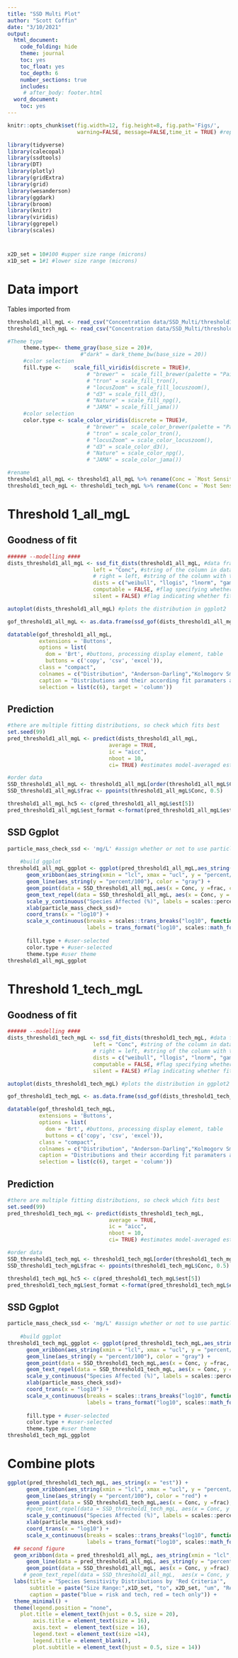 ```yaml
---
title: "SSD Multi Plot"
author: "Scott Coffin"
date: "3/10/2021"
output:   
  html_document:
    code_folding: hide
    theme: journal
    toc: yes
    toc_float: yes
    toc_depth: 6
    number_sections: true
    includes:
     # after_body: footer.html
  word_document:
    toc: yes
---
```


```r
knitr::opts_chunk$set(fig.width=12, fig.height=8, fig.path='Figs/',
                      warning=FALSE, message=FALSE,time_it = TRUE) #report
```

```r
library(tidyverse)
library(calecopal)
library(ssdtools)
library(DT)
library(plotly)
library(gridExtra)
library(grid)
library(wesanderson)
library(ggdark)
library(broom)
library(knitr)
library(viridis)
library(ggrepel)
library(scales)
```
#
```r
x2D_set = 10#100 #upper size range (microns)
x1D_set = 1#1 #lower size range (microns)
```


# Data import
Tables imported from
```r
threshold1_all_mgL <- read_csv("Concentration data/SSD_Multi/threshold1_all_mgL.csv")
threshold1_tech_mgL <- read_csv("Concentration data/SSD_Multi/threshold1_tech_mgL.csv")
```

```r
#Theme type
     theme.type<- theme_gray(base_size = 20)#,
                       #"dark" = dark_theme_bw(base_size = 20)) 
     #color selection
     fill.type <-    scale_fill_viridis(discrete = TRUE)#,
                         # "brewer" =  scale_fill_brewer(palette = "Paired"),
                         # "tron" = scale_fill_tron(),
                         # "locusZoom" = scale_fill_locuszoom(),
                         # "d3" = scale_fill_d3(),
                         # "Nature" = scale_fill_npg(),
                         # "JAMA" = scale_fill_jama())
     #color selection
     color.type <- scale_color_viridis(discrete = TRUE)#,
                         # "brewer" =  scale_color_brewer(palette = "Paired"),
                         # "tron" = scale_color_tron(),
                         # "locusZoom" = scale_color_locuszoom(),
                         # "d3" = scale_color_d3(),
                         # "Nature" = scale_color_npg(),
                         # "JAMA" = scale_color_jama())

```

```r
#rename 
threshold1_all_mgL <- threshold1_all_mgL %>% rename(Conc = `Most Sensitive Concentration mg/L`)
threshold1_tech_mgL <- threshold1_tech_mgL %>% rename(Conc = `Most Sensitive Concentration mg/L`)
```

# Threshold 1_all_mgL
## Goodness of fit

```r
###### --modelling ####
dists_threshold1_all_mgL <- ssd_fit_dists(threshold1_all_mgL, #data frame
                           left = "Conc", #string of the column in data with the concentrations
                           # right = left, #string of the column with the right concentration values. If different from left, then the data are considerd to be censored
                           dists = c("weibull", "llogis", "lnorm", "gamma", "lgumbel"), #char vector of distribution anmes
                           computable = FALSE, #flag specifying whether to only return fits with numerically computable standard errors
                           silent = FALSE) #flag indicating whether fits should fail silently

autoplot(dists_threshold1_all_mgL) #plots the distribution in ggplot2
```
```r
gof_threshold1_all_mgL <- as.data.frame(ssd_gof(dists_threshold1_all_mgL)) %>% mutate_if(is.numeric, ~ signif(., 3))

datatable(gof_threshold1_all_mgL,
          extensions = 'Buttons',
          options = list(
            dom = 'Brt', #buttons, processing display element, table
            buttons = c('copy', 'csv', 'excel')),
          class = "compact",
          colnames = c("Distribution", "Anderson-Darling","Kolmogorv Smirnov", "Cramer-Von Mises", "Akaike's Information Criteria", "Akaike's Information Criteria (Corrected for sample size)", "Bayesian Information Criteria", "delta", "weight"),
          caption = "Distributions and their according fit paramaters are displayed",
          selection = list(c(6), target = 'column'))

```
## Prediction
```r
#there are multiple fitting distributions, so check which fits best
set.seed(99)
pred_threshold1_all_mgL <- predict(dists_threshold1_all_mgL,
                                average = TRUE,
                                ic = "aicc",
                                nboot = 10,
                                ci= TRUE) #estimates model-averaged estimates based on aicc

#order data
SSD_threshold1_all_mgL <- threshold1_all_mgL[order(threshold1_all_mgL$Conc), ]
SSD_threshold1_all_mgL$frac <- ppoints(threshold1_all_mgL$Conc, 0.5)

threshold1_all_mgL_hc5 <- c(pred_threshold1_all_mgL$est[5])
pred_threshold1_all_mgL$est_format <-format(pred_threshold1_all_mgL$est, digits = 3, scientific = TRUE)
```


## SSD Ggplot
```r
particle_mass_check_ssd <- 'mg/L' #assign whether or not to use particles/mL or mass/mL
     
    #build ggplot
threshold1_all_mgL_ggplot <- ggplot(pred_threshold1_all_mgL,aes_string(x = "est")) +
      geom_xribbon(aes_string(xmin = "lcl", xmax = "ucl", y = "percent/100"), alpha = 0.2, color = "blue", fill = "lightblue") +
      geom_line(aes_string(y = "percent/100"), color = "gray") +
      geom_point(data = SSD_threshold1_all_mgL,aes(x = Conc, y =frac, color = Group)) + 
      geom_text_repel(data = SSD_threshold1_all_mgL, aes(x = Conc, y = frac, label = Species, color = Group), nudge_x = 0.2, size = 3, segment.alpha = 0.5) + 
      scale_y_continuous("Species Affected (%)", labels = scales::percent, limits = c(0,1)) +
      xlab(particle_mass_check_ssd)+
      coord_trans(x = "log10") +
      scale_x_continuous(breaks = scales::trans_breaks("log10", function(x) 10^x, n = 15),
                         labels = trans_format("log10", scales::math_format(10^.x))) + 
    
      fill.type + #user-selected
      color.type + #user-selected
      theme.type #user theme
threshold1_all_mgL_ggplot
```

# Threshold 1_tech_mgL
## Goodness of fit
```r
###### --modelling ####
dists_threshold1_tech_mgL <- ssd_fit_dists(threshold1_tech_mgL, #data frame
                           left = "Conc", #string of the column in data with the concentrations
                           # right = left, #string of the column with the right concentration values. If different from left, then the data are considerd to be censored
                           dists = c("weibull", "llogis", "lnorm", "gamma", "lgumbel"), #char vector of distribution anmes
                           computable = FALSE, #flag specifying whether to only return fits with numerically computable standard errors
                           silent = FALSE) #flag indicating whether fits should fail silently

autoplot(dists_threshold1_tech_mgL) #plots the distribution in ggplot2
```

```r
gof_threshold1_tech_mgL <- as.data.frame(ssd_gof(dists_threshold1_tech_mgL)) %>% mutate_if(is.numeric, ~ signif(., 3))

datatable(gof_threshold1_tech_mgL,
          extensions = 'Buttons',
          options = list(
            dom = 'Brt', #buttons, processing display element, table
            buttons = c('copy', 'csv', 'excel')),
          class = "compact",
          colnames = c("Distribution", "Anderson-Darling","Kolmogorv Smirnov", "Cramer-Von Mises", "Akaike's Information Criteria", "Akaike's Information Criteria (Corrected for sample size)", "Bayesian Information Criteria", "delta", "weight"),
          caption = "Distributions and their according fit paramaters are displayed",
          selection = list(c(6), target = 'column'))

```
## Prediction
```r
#there are multiple fitting distributions, so check which fits best
set.seed(99)
pred_threshold1_tech_mgL <- predict(dists_threshold1_tech_mgL,
                                average = TRUE,
                                ic = "aicc",
                                nboot = 10,
                                ci= TRUE) #estimates model-averaged estimates based on aicc

#order data
SSD_threshold1_tech_mgL <- threshold1_tech_mgL[order(threshold1_tech_mgL$Conc), ]
SSD_threshold1_tech_mgL$frac <- ppoints(threshold1_tech_mgL$Conc, 0.5)

threshold1_tech_mgL_hc5 <- c(pred_threshold1_tech_mgL$est[5])
pred_threshold1_tech_mgL$est_format <-format(pred_threshold1_tech_mgL$est, digits = 3, scientific = TRUE)
```


## SSD Ggplot
```r
particle_mass_check_ssd <- 'mg/L' #assign whether or not to use particles/mL or mass/mL
     
    #build ggplot
threshold1_tech_mgL_ggplot <- ggplot(pred_threshold1_tech_mgL,aes_string(x = "est")) +
      geom_xribbon(aes_string(xmin = "lcl", xmax = "ucl", y = "percent/100"), alpha = 0.2, color = "red", fill = "red") +
      geom_line(aes_string(y = "percent/100"), color = "gray") +
      geom_point(data = SSD_threshold1_tech_mgL,aes(x = Conc, y =frac, color = Group)) + 
      geom_text_repel(data = SSD_threshold1_tech_mgL, aes(x = Conc, y = frac, label = Species, color = Group), nudge_x = 0.2, size = 3, segment.alpha = 0.5) + 
      scale_y_continuous("Species Affected (%)", labels = scales::percent, limits = c(0,1)) +
      xlab(particle_mass_check_ssd)+
      coord_trans(x = "log10") +
      scale_x_continuous(breaks = scales::trans_breaks("log10", function(x) 10^x, n = 15),
                         labels = trans_format("log10", scales::math_format(10^.x))) + 
    
      fill.type + #user-selected
      color.type + #user-selected
      theme.type #user theme
threshold1_tech_mgL_ggplot
```


# Combine plots
```r
ggplot(pred_threshold1_tech_mgL, aes_string(x = "est")) +
      geom_xribbon(aes_string(xmin = "lcl", xmax = "ucl", y = "percent/100"), alpha = 0.2, color = "red", fill = "red") +
      geom_line(aes_string(y = "percent/100"), color = "red") +
      geom_point(data = SSD_threshold1_tech_mgL,aes(x = Conc, y =frac), color = "red") + 
      #geom_text_repel(data = SSD_threshold1_tech_mgL, aes(x = Conc, y = frac, label = Species, color = Group), nudge_x = 0.2, size = 3, segment.alpha = 0.5) + 
      scale_y_continuous("Species Affected (%)", labels = scales::percent, limits = c(0,1)) +
      xlab(particle_mass_check_ssd)+
      coord_trans(x = "log10") +
      scale_x_continuous(breaks = scales::trans_breaks("log10", function(x) 10^x, n = 15),
                         labels = trans_format("log10", scales::math_format(10^.x))) +
  ## second figure
  geom_xribbon(data = pred_threshold1_all_mgL, aes_string(xmin = "lcl", xmax = "ucl", y = "percent/100"), alpha = 0.2, color = "blue", fill = "blue") +
      geom_line(data = pred_threshold1_all_mgL, aes_string(y = "percent/100"), color = "blue") +
      geom_point(data = SSD_threshold1_all_mgL, aes(x = Conc, y =frac), color = "blue") + #+ 
     # geom_text_repel(data = SSD_threshold1_all_mgL,  aes(x = Conc, y = frac, label = Species, color = Group), nudge_x = 0.2, size = 3, segment.alpha = 0.5)
  labs(title = "Species Sensitivity Distributions by 'Red Criteria'",
       subtitle = paste("Size Range:",x1D_set, "to", x2D_set, "um", "Red = tech tier, blue = tech and risk tiers"),
       caption = paste("blue = risk and tech, red = tech only")) +
  theme_minimal() +
  theme(legend.position = "none",
    plot.title = element_text(hjust = 0.5, size = 20),
        axis.title = element_text(size = 16),
        axis.text =  element_text(size = 16),
        legend.text = element_text(size =14),
        legend.title = element_blank(),
        plot.subtitle = element_text(hjust = 0.5, size = 14))
```

